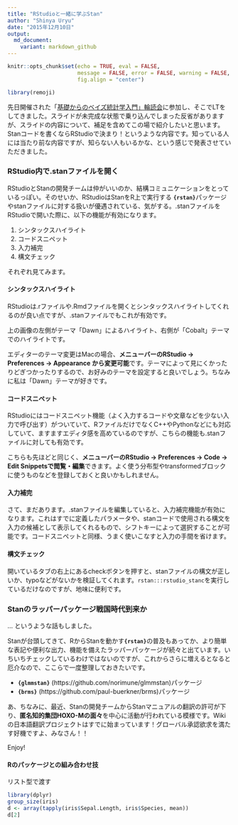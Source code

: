 ```yaml
---
title: "RStudioと一緒に学ぶStan"
author: "Shinya Uryu"
date: "2015年12月10日"
output: 
  md_document:
    variant: markdown_github
---
```


```r
knitr::opts_chunk$set(echo = TRUE, eval = FALSE, 
                      message = FALSE, error = FALSE, warning = FALSE,
                      fig.align = "center")
```

```r
library(remoji)
```

先日開催された「[基礎からのベイズ統計学入門」輪読会](http://stats-study.connpass.com/event/23401/ )に参加し、そこでLTをしてきました。スライドが未完成な状態で乗り込んでしまった反省がありますが、スライドの内容について、補足を含めてこの場で紹介したいと思います。 <span class="hlt_bf">Stanコードを書くならRStudioで決まり！</span>というような内容です。知っている人には当たり前な内容ですが、知らない人もいるかな、という感じで発表させていただきました。

### RStudio内で.stanファイルを開く

RStudioとStanの開発チームは仲がいいのか、結構コミュニケーションをとっているっぽい。そのせいか、RStudioはStanをR上で実行する **`{rstan}`**パッケージやstanファイルに対する扱いが優遇されている、気がする。.stanファイルをRStudioで開いた際に、以下の機能が有効になります。

1. シンタックスハイライト
2. コードスニペット
3. 入力補完
4. 構文チェック

それぞれ見てみます。

#### シンタックスハイライト

RStudioは.rファイルや.Rmdファイルを開くとシンタックスハイライトしてくれるのが良い点ですが、.stanファイルでもこれが有効です。

上の画像の左側がテーマ「Dawn」によるハイライト、右側が「Cobalt」テーマでのハイライトです。

エディターのテーマ変更はMacの場合、**メニューバーのRStudio -> Preferences -> Appearance から変更可能**です。テーマによって見にくかったりどぎつかったりするので、お好みのテーマを設定すると良いでしょう。ちなみに私は「Dawn」テーマが好きです。

#### コードスニペット

RStudioにはコードスニペット機能（よく入力するコードや文章などを少ない入力で呼び出す）がついていて、RファイルだけでなくC++やPythonなどにも対応していて、ますますエディタ感を高めているのですが、こちらの機能も.stanファイルに対しても有効です。

こちらも先ほどと同じく、**メニューバーのRStudio -> Preferences -> Code -> Edit Snippetsで閲覧・編集**できます。よく使う分布型やtransformedブロックに使うものなどを登録しておくと良いかもしれません。

#### 入力補完

さて、まだあります。.stanファイルを編集していると、入力補完機能が有効になります。これはすでに定義したパラメータや、stanコードで使用される構文を入力の候補として表示してくれるもので、シフトキーによって選択することが可能です。コードスニペットと同様、うまく使いこなすと入力の手間を省けます。

#### 構文チェック

開いているタブの右上にあるcheckボタンを押すと、stanファイルの構文が正しいか、typoなどがないかを検証してくれます。`rstan:::rstudio_stanc`を実行しているだけなのですが、地味に便利です。

### Stanのラッパーパッケージ戦国時代到来か

... というような話もしました。

Stanが台頭してきて、RからStanを動かす**`{rstan}`**の普及もあってか、より簡単な表記や便利な出力、機能を備えたラッパーパッケージが続々と出ています。いちいちチェックしているわけではないのですが、これからさらに増えるとなると厄介なので、ここらで一度整理しておきたいです。

* **`{glmmstan}`** (https://github.com/norimune/glmmstan)パッケージ
* **`{brms}`** (https://github.com/paul-buerkner/brms)パッケージ

あ、ちなみに、最近、Stanの開発チームからStanマニュアルの翻訳の許可が下り、**匿名知的集団HOXO-Mの面々**を中心に活動が行われている模様です。Wikiの日本語翻訳プロジェクトはすでに始まっています！グローバル承認欲求を満たす好機ですよ、みなさん！！

Enjoy!

#### Rのパッケージとの組み合わせ技


リスト型で渡す

```r
library(dplyr)
group_size(iris)
d <- array(tapply(iris$Sepal.Length, iris$Species, mean))
d[2]
```
